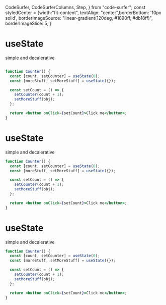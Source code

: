   CodeSurfer,
  CodeSurferColumns,
  Step,
} from "code-surfer";
const styledCenter = {width:"fit-content", textAlign: "center",borderBottom: '10px solid',
borderImageSource: "linear-gradient(120deg, #1890ff, #db18ff)",
  borderImageSlice: 5,
}



<CodeSurferColumns sizes={[1,2]} themes={[nightOwl]}>
<Step>
<div style={styledCenter}>
<h1> useState</h1>
<p> simple and decalerative </p>
</div>

```jsx

function Counter() {
  const [count, setCounter] = useState(0);
  const [moreStuff, setMoreStuff] = useState({});

  const setCount = () => {
    setCounter(count + 1);
    setMoreStuff(obj);
  };

  return <button onClick={setCount}>Click me</button>;
}

```
</Step>
<Step>
<div style={styledCenter}>
<h1> useState</h1>
<p> simple and decalerative </p>
</div>

```jsx 2,3
function Counter() {
  const [count, setCounter] = useState(0);
  const [moreStuff, setMoreStuff] = useState({});

  const setCount = () => {
    setCounter(count + 1);
    setMoreStuff(obj);
  };

  return <button onClick={setCount}>Click me</button>;
}

```
</Step>
<Step>
<div style={styledCenter}>
<h1> useState</h1>
<p> simple and decalerative </p>
</div>

```jsx 6,7
function Counter() {
  const [count, setCounter] = useState(0);
  const [moreStuff, setMoreStuff] = useState({});

  const setCount = () => {
    setCounter(count + 1);
    setMoreStuff(obj);
  };

  return <button onClick={setCount}>Click me</button>;
}

```
</Step>

</CodeSurferColumns>


